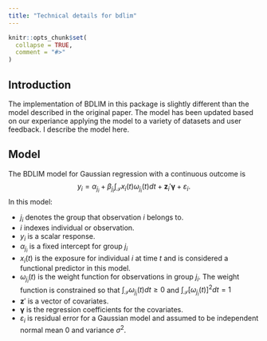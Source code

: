 ```yaml
---
title: "Technical details for bdlim"
---
```


```r
knitr::opts_chunk$set(
  collapse = TRUE,
  comment = "#>"
)
```

## Introduction

The implementation of BDLIM in this package is slightly different than the model described in the original paper. The model has been updated based on our experiance applying the model to a variety of datasets and user feedback. I describe the model here.

## Model

The BDLIM model for Gaussian regression with a continuous outcome is
$$y_i = \alpha_{j_i} + \beta_{j_i}\int_\mathcal{T} x_{i}(t) \omega_{j_i}(t) dt + \mathbf{z}_i'\boldsymbol\gamma + \varepsilon_{i}.$$
In this model:

* $j_i$ denotes the group that observation $i$ belongs to.
* $i$ indexes individual or observation.
* $y_i$ is a scalar response.
* $\alpha_{j_i}$ is a fixed intercept for group $j_i$
* $x_{i}(t)$ is the exposure for individual $i$ at time $t$ and is considered a functional predictor in this model.
* $\omega_{j_i}(t)$ is the weight function for observations in group $j_i$. The weight function is constrained so that $\int_\mathcal{T} \omega_{j_i}(t) dt \ge 0$ and $\int_\mathcal{T} [\omega_{j_i}(t)]^2 dt=1$
* $\mathbf{z}'$ is a vector of covariates.
* $\boldsymbol\gamma$ is the regression coefficients for the covariates.
* $\varepsilon_i$ is residual error for a Gaussian model and assumed to be independent normal mean 0 and variance $\sigma^2$.



